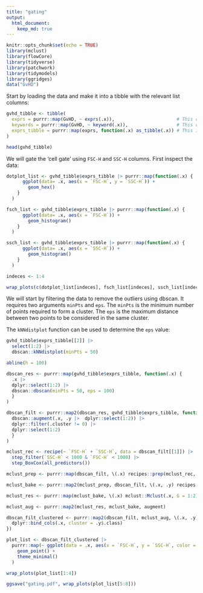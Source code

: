 ```yaml
---
title: "gating"
output: 
  html_document: 
    keep_md: true
---
```



```r
knitr::opts_chunk$set(echo = TRUE)
library(mclust)
library(flowCore)
library(tidyverse)
library(patchwork)
library(tidymodels)
library(ggridges)
data("GvHD")
```

Start by loading the data and make it into a tibble with the relevant list columns:

```r

gvhd_tibble <- tibble(
  exprs = purrr::map(GvHD, ~ exprs(.x)),                       # This contains detector information
  keywords = purrr::map(GvHD, ~ keyword(.x)),                  # This contains meta data
  exprs_tibble = purrr::map(exprs, function(.x) as_tibble(.x)) # This is for plotting
)

head(gvhd_tibble)
```

We will gate the 'cell gate' using `FSC-H` and `SSC-H` columns. First inspect the data:

```r
dotplot_list <- gvhd_tibble$exprs_tibble |> purrr::map(function(.x) {
      ggplot(data= .x, aes(x = `FSC-H`, y = `SSC-H`)) +
        geom_hex()
    }
  )

fsch_list <- gvhd_tibble$exprs_tibble |> purrr::map(function(.x) {
      ggplot(data= .x, aes(x = `FSC-H`)) +
        geom_histogram()
    }
  )

ssch_list <- gvhd_tibble$exprs_tibble |> purrr::map(function(.x) {
      ggplot(data= .x, aes(x = `SSC-H`)) +
        geom_histogram()
    }
  )

indeces <- 1:4

wrap_plots(c(dotplot_list[indeces], fsch_list[indeces], ssch_list[indeces]), nrow = 3, guides = 'collect')
```

We will start by filtering the data to remove the outliers using dbscan. It 
requires two arguments `minPts` and `eps`. The `minPts` is the minimum number of 
points required to form a cluster. The `eps` is the maximum distance between two 
points to be considered in the same cluster. 

The `kNNdistplot` function can be used to determine the `eps` value:

```r
gvhd_tibble$exprs_tibble[[2]] |> 
  select(1:2) |> 
  dbscan::kNNdistplot(minPts = 50)

abline(h = 100)
```

```r
dbscan_res <- purrr::map(gvhd_tibble$exprs_tibble, function(.x) {
  .x |> 
  dplyr::select(1:2) |> 
  dbscan::dbscan(minPts = 50, eps = 100)
  }
)

dbscan_filt <- purrr::map2(dbscan_res, gvhd_tibble$exprs_tibble, function(.x, .y) {
  dbscan::augment(.x, .y |>  dplyr::select(1:2)) |> 
  dplyr::filter(.cluster != 0) |> 
  dplyr::select(1:2)
  }
)


```





```r
mclust_rec <- recipe(~ `FSC-H` + `SSC-H`, data = dbscan_filt[[1]]) |> 
  step_filter(`SSC-H` < 1000 & `FSC-H` < 1000) |> 
  step_BoxCox(all_predictors())

mclust_prep <- purrr::map(dbscan_filt, \(.x) recipes::prep(mclust_rec, .x)) 

mclust_bake <- purrr::map2(mclust_prep, dbscan_filt, \(.x, .y) recipes::bake(.x, .y))

```

```r
mclust_res <- purrr::map(mclust_bake, \(.x) mclust::Mclust(.x, G = 1:2))

mclust_aug <- purrr::map2(mclust_res, mclust_bake, augment)

dbscan_filt_clustered <- purrr::map2(dbscan_filt, mclust_aug, \(.x, .y) {
  dplyr::bind_cols(.x, cluster = .y$.class)
})

```

```r
plot_list <- dbscan_filt_clustered |> 
  purrr::map(~ ggplot(data = .x, aes(x = `FSC-H`, y = `SSC-H`, color = factor(cluster))) +
    geom_point() +
    theme_minimal()
  )

wrap_plots(plot_list[1:4])

ggsave("gating.pdf", wrap_plots(plot_list[5:8]))
```

